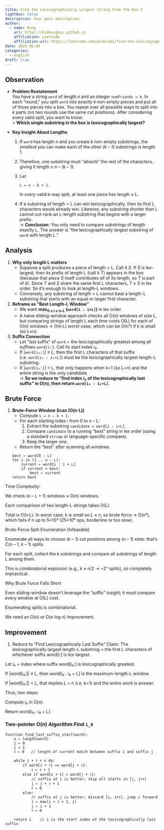 ```yaml
---
title: Find the Lexicographically Largest String From the Box I
lightbox: false
description: Your post description
author:
  - name: Hung
    url: https://kimhungbui.github.io
    affiliation: Leetcode
    affiliation-url: https://leetcode.com/problems/find-the-lexicographically-largest-string-from-the-box-i/solutions/6798488/find-the-lexicographically-largest-string-from-the-box-i/?envType=daily-question&envId=2025-06-04
date: 2025-06-04
categories:
  - english
draft: true
---
```


## Observation
- __Problem Restatement__  
  You have a string `word` of length _n_ and an integer `numFriends = k`. In each “round,” you split `word` into exactly _k_ non-empty pieces and put all of those pieces into a box. You repeat over all possible ways to split into _k_ parts (no two rounds use the same cut positions). After considering every valid split, you want to know:  
  > __Which single substring in the box is lexicographically largest?__

- __Key Insight About Lengths__  
  1. If `word` has length _n_ and you create _k_ non-empty substrings, the _smallest_ you can make each of the other _(k – 1)_ substrings is length 1.  
  2. Therefore, one substring must “absorb” the rest of the characters, giving it length ≥ _n – (k – 1)_.  
  3. Let  
     ```
     L = n – k + 1.
     ```  
     In _every_ valid k-way split, at least one piece has length ≥ L.  
  4. If a substring of length > L can win lexicographically, then its first L characters would already win. Likewise, any substring shorter than L cannot out-rank an L-length substring that begins with a larger prefix.  
  → __Conclusion__: You only need to compare substrings of length exactly L. The answer is “the lexicographically largest substring of `word` with length L.”  

## Analysis
1. __Why only length L matters__  
   - Suppose a split produces a piece of length > L. Call it _S_. If _S_ is lex-largest, then its prefix of length L (call it _T_) appears in the box (because that piece _S_ itself contributes _all_ of its length, so _T_ is part of it). Since _T_ and _S_ share the same first L characters, _T_ ≥ _S_ in lex order. So it’s enough to look at length-L windows.  
   - Conversely, any substring of length < L cannot beat a length-L substring that starts with an equal or larger first character.  

2. __Reframe as “Best Length-L Window”__  
   - We want __max<sub>0 ≤ i ≤ n–L</sub> (`word[i : i+L]`)__ in lex order.  
   - A naïve sliding-window approach checks all O(n) windows of size L, but comparing strings of length L each time costs O(L) for each of O(n) windows → O(n·L) worst-case, which can be O(n²) if k is small (so L≈n).  

3. __Suffix Connection__  
   - Let “last suffix” of `word` = the lexicographically greatest among all suffixes `word[i:]`. Call its start index i₀.  
   - If |`word[i₀:]`| ≥ L, then the first L characters of that suffix (i.e. `word[i₀ : i₀+L]`) must be the lexicographically largest length-L substring.  
   - If |`word[i₀:]`| < L, that only happens when k=1 (so L=n) and the entire string is the only candidate.  
   → __So we reduce to “find index i₀ of the lexicographically last suffix” in O(n), then return `word[i₀ : i₀+L]`.__

## Brute Force
1. __Brute-Force Window Scan (O(n·L))__  
   - Compute `L = n – k + 1`.  
   - For each starting index i from 0 to n – L:  
     1. Extract the substring `candidate = word[i : i+L]`.  
     2. Compare `candidate` to a running “best” string in lex order (using a standard `strcmp` or language-specific compare).  
     3. Keep the larger one.  
   - Return the “best” after scanning all windows.  

   ```pseudo
   best ← word[0 : L]
   for i in [1 .. n – L]:
       current ← word[i : i + L]
       if current > best:
           best ← current
   return best
   ```


Time Complexity:

We check (n – L + 1) windows ≈ O(n) windows.

Each comparison of two length-L strings takes O(L).

Total is O(n·L). In worst case, k is small so L ≈ n, so brute force → O(n²), which fails if n up to 5×10³ (25×10⁶ ops, borderline or too slow).

Brute-Force Split Enumeration (Infeasible)

Enumerate all ways to choose (k – 1) cut positions among (n – 1) slots: that's C(n – 1, k – 1) splits.

For each split, collect the k substrings and compare all substrings of length L among them.

This is combinatorial explosion (e.g., k ≈ n/2 → ~2ⁿ splits), so completely impractical.

Why Brute Force Falls Short

Even sliding-window doesn't leverage the “suffix” insight; it must compare every window at O(L) cost.

Enumerating splits is combinatorial.

We need an O(n) or O(n log n) improvement.

## Improvement
1. Reduce to “Find Lexicographically Last Suffix”
Claim: The lexicographically largest length-L substring = the first L characters of whichever suffix word[i:] is lex-largest.

Let i₀ = index where suffix word[i₀:] is lexicographically greatest.

If |word[i₀:]| ≥ L, then word[i₀ : i₀ + L] is the maximum-length-L window.

If |word[i₀:]| < L, that implies L = n (i.e. k=1) and the entire word is answer.

Thus, two steps:

Compute i₀ in O(n).

Return word[i₀ : i₀ + L].

### Two-pointer O(n) Algorithm Find `i_0`

```
function find_last_suffix_start(word):
    n ← length(word)
    i ← 0
    j ← 1
    ℓ ← 0   // length of current match between suffix i and suffix j

    while j + ℓ < n do:
        if word[i + ℓ] == word[j + ℓ]:
            ℓ ← ℓ + 1
        else if word[i + ℓ] > word[j + ℓ]:
            // suffix at i is better; skip all starts in [j, j+ℓ]
            j ← j + ℓ + 1
            ℓ ← 0
        else:
            // suffix at j is better; discard [i, i+ℓ], jump i forward
            i ← max(i + ℓ + 1, j)
            j ← i + 1
            ℓ ← 0

    return i    // i is the start index of the lexicographically last suffix
```

